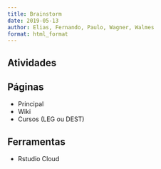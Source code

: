 ```yaml
---
title: Brainstorm
date: 2019-05-13
author: Elias, Fernando, Paulo, Wagner, Walmes
format: html_format
---
```


## Atividades


## Páginas

- Principal
- Wiki
- Cursos (LEG ou DEST)


## Ferramentas

- Rstudio Cloud
